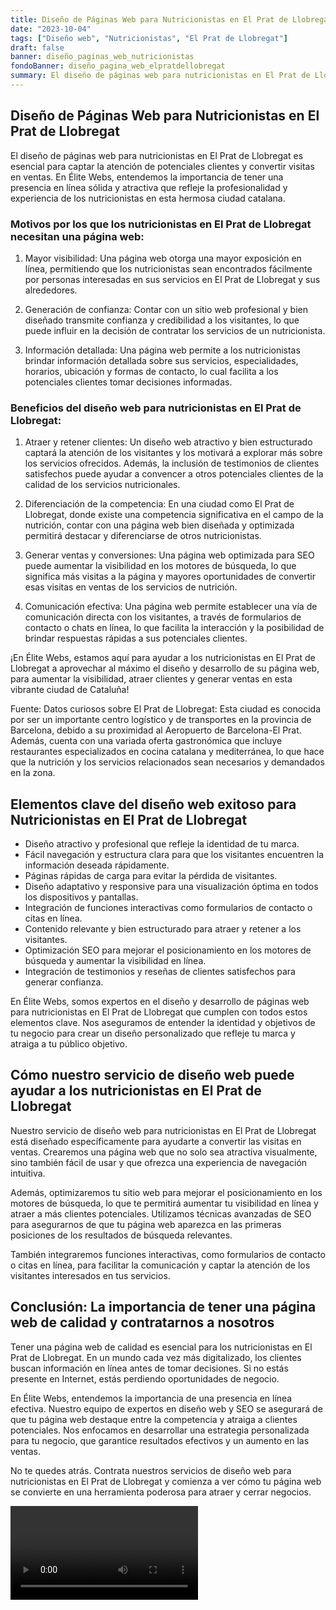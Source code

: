 ```yaml
---
title: Diseño de Páginas Web para Nutricionistas en El Prat de Llobregat
date: "2023-10-04"
tags: ["Diseño web", "Nutricionistas", "El Prat de Llobregat"]
draft: false
banner: diseño_paginas_web_nutricionistas
fondoBanner: diseño_pagina_web_elpratdellobregat
summary: El diseño de páginas web para nutricionistas en El Prat de Llobregat es esencial para captar la atención de potenciales clientes y convertir visitas en ventas. En Élite Webs, entendemos la importancia de tener una presencia en línea sólida y atractiva que refleje la profesionalidad y experiencia de los nutricionistas en esta hermosa ciudad catalana.
---
```



## Diseño de Páginas Web para Nutricionistas en El Prat de Llobregat

El diseño de páginas web para nutricionistas en El Prat de Llobregat es esencial para captar la atención de potenciales clientes y convertir visitas en ventas. En Élite Webs, entendemos la importancia de tener una presencia en línea sólida y atractiva que refleje la profesionalidad y experiencia de los nutricionistas en esta hermosa ciudad catalana.

### Motivos por los que los nutricionistas en El Prat de Llobregat necesitan una página web:

1. Mayor visibilidad: Una página web otorga una mayor exposición en línea, permitiendo que los nutricionistas sean encontrados fácilmente por personas interesadas en sus servicios en El Prat de Llobregat y sus alrededores.

2. Generación de confianza: Contar con un sitio web profesional y bien diseñado transmite confianza y credibilidad a los visitantes, lo que puede influir en la decisión de contratar los servicios de un nutricionista.

3. Información detallada: Una página web permite a los nutricionistas brindar información detallada sobre sus servicios, especialidades, horarios, ubicación y formas de contacto, lo cual facilita a los potenciales clientes tomar decisiones informadas.

### Beneficios del diseño web para nutricionistas en El Prat de Llobregat:

1. Atraer y retener clientes: Un diseño web atractivo y bien estructurado captará la atención de los visitantes y los motivará a explorar más sobre los servicios ofrecidos. Además, la inclusión de testimonios de clientes satisfechos puede ayudar a convencer a otros potenciales clientes de la calidad de los servicios nutricionales.

2. Diferenciación de la competencia: En una ciudad como El Prat de Llobregat, donde existe una competencia significativa en el campo de la nutrición, contar con una página web bien diseñada y optimizada permitirá destacar y diferenciarse de otros nutricionistas.

3. Generar ventas y conversiones: Una página web optimizada para SEO puede aumentar la visibilidad en los motores de búsqueda, lo que significa más visitas a la página y mayores oportunidades de convertir esas visitas en ventas de los servicios de nutrición.

4. Comunicación efectiva: Una página web permite establecer una vía de comunicación directa con los visitantes, a través de formularios de contacto o chats en línea, lo que facilita la interacción y la posibilidad de brindar respuestas rápidas a sus potenciales clientes.

¡En Élite Webs, estamos aquí para ayudar a los nutricionistas en El Prat de Llobregat a aprovechar al máximo el diseño y desarrollo de su página web, para aumentar la visibilidad, atraer clientes y generar ventas en esta vibrante ciudad de Cataluña!

Fuente: Datos curiosos sobre El Prat de Llobregat: Esta ciudad es conocida por ser un importante centro logístico y de transportes en la provincia de Barcelona, debido a su proximidad al Aeropuerto de Barcelona-El Prat. Además, cuenta con una variada oferta gastronómica que incluye restaurantes especializados en cocina catalana y mediterránea, lo que hace que la nutrición y los servicios relacionados sean necesarios y demandados en la zona.

<GifSeo />

<Cta />

## Elementos clave del diseño web exitoso para Nutricionistas en El Prat de Llobregat

- Diseño atractivo y profesional que refleje la identidad de tu marca.
- Fácil navegación y estructura clara para que los visitantes encuentren la información deseada rápidamente.
- Páginas rápidas de carga para evitar la pérdida de visitantes.
- Diseño adaptativo y responsive para una visualización óptima en todos los dispositivos y pantallas.
- Integración de funciones interactivas como formularios de contacto o citas en línea.
- Contenido relevante y bien estructurado para atraer y retener a los visitantes.
- Optimización SEO para mejorar el posicionamiento en los motores de búsqueda y aumentar la visibilidad en línea.
- Integración de testimonios y reseñas de clientes satisfechos para generar confianza.

En Élite Webs, somos expertos en el diseño y desarrollo de páginas web para nutricionistas en El Prat de Llobregat que cumplen con todos estos elementos clave. Nos aseguramos de entender la identidad y objetivos de tu negocio para crear un diseño personalizado que refleje tu marca y atraiga a tu público objetivo.

## Cómo nuestro servicio de diseño web puede ayudar a los nutricionistas en El Prat de Llobregat

Nuestro servicio de diseño web para nutricionistas en El Prat de Llobregat está diseñado específicamente para ayudarte a convertir las visitas en ventas. Crearemos una página web que no solo sea atractiva visualmente, sino también fácil de usar y que ofrezca una experiencia de navegación intuitiva.

Además, optimizaremos tu sitio web para mejorar el posicionamiento en los motores de búsqueda, lo que te permitirá aumentar tu visibilidad en línea y atraer a más clientes potenciales. Utilizamos técnicas avanzadas de SEO para asegurarnos de que tu página web aparezca en las primeras posiciones de los resultados de búsqueda relevantes.

También integraremos funciones interactivas, como formularios de contacto o citas en línea, para facilitar la comunicación y captar la atención de los visitantes interesados en tus servicios.

## Conclusión: La importancia de tener una página web de calidad y contratarnos a nosotros

Tener una página web de calidad es esencial para los nutricionistas en El Prat de Llobregat. En un mundo cada vez más digitalizado, los clientes buscan información en línea antes de tomar decisiones. Si no estás presente en Internet, estás perdiendo oportunidades de negocio.

En Élite Webs, entendemos la importancia de una presencia en línea efectiva. Nuestro equipo de expertos en diseño web y SEO se asegurará de que tu página web destaque entre la competencia y atraiga a clientes potenciales. Nos enfocamos en desarrollar una estrategia personalizada para tu negocio, que garantice resultados efectivos y un aumento en las ventas.

No te quedes atrás. Contrata nuestros servicios de diseño web para nutricionistas en El Prat de Llobregat y comienza a ver cómo tu página web se convierte en una herramienta poderosa para atraer y cerrar negocios.

<Video />

<CtaBot job="Nutricionistas" city="El Prat de Llobregat" />

<Gmaps query="El Prat de Llobregat+españa+maps" />
